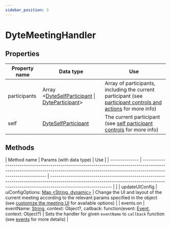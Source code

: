 ```yaml
---
sidebar_position: 3
---
```


# DyteMeetingHandler

## Properties

| Property name | Data type                                                                             | Use                                                                                                                                                                                  |
| ------------- | ------------------------------------------------------------------------------------- | ------------------------------------------------------------------------------------------------------------------------------------------------------------------------------------ |
| participants  | Array <[DyteSelfParticipant](./self-participant) \| [DyteParticipant](./participant)> | Array of participants, including the current participant (see [participant controls and actions](./../advanced-usage#controlling-individual-participants-and-actions) for more info) |
| self          | [DyteSelfParticipant](./self-participant)                                             | The current participant (see [self participant controls](./../advanced-usage#check-if-the-participant-is-current-participant) for more info)                                         |

## Methods

| Method name    | Params (with data type)                                                                                                                                                                     | Use                                                                                                                                                                                        |
| -------------- | ------------------------------------------------------------------------------------------------------------------------------------------------------------------------------------------- | ------------------------------------------------------------------------------------------------------------------------------------------------------------------------------------------ |                                                                                                                              |
| updateUIConfig | uiConfigOptions: [Map <String, dynamic>](./dyte-ui-config)                                                                                                                                  | Change the UI and layout of the current meeting according to the relevant params specified in the object (see [customize the meeting UI](./../customize-meeting-ui) for available options) |
| events.on      | eventName: [String](./dyte-meeting-events), context: Object?, callback: function(event: [Event](https://pub.dev/documentation/eventify/latest/eventify/Event-class.html), context: Object?) | Sets the handler for given `eventName` to `callback` function (see [events](./../events) for more details)                                                                                 |
